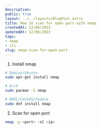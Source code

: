```yaml
---
description:
public: true
layout: ../../layouts/BlogPost.astro
title: How to scan for open port with nmap
createdAt: 12/06/2023
updatedAt: 12/06/2023
tags:
- nmap
- cli
slug: nmap-scan-for-open-port
---
```


1. Install nmap

```bash
# Debian/Ubuntu
sudo apt-get install nmap

# Arch
sudo pacman -S nmap

# RHEL/CentOS/Fedora
sudo dnf install nmap
```

2. Scan for open port

```bash
nmap -p <port> -sC <ip>
```
